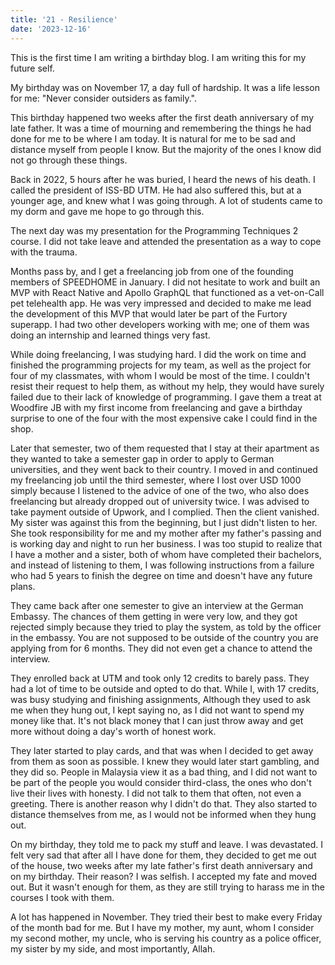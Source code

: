 ```yaml
---
title: '21 - Resilience'
date: '2023-12-16'
---
```


This is the first time I am writing a birthday blog. I am writing this for my future self.

My birthday was on November 17, a day full of hardship. It was a life lesson for me: "Never consider outsiders as family.".

This birthday happened two weeks after the first death anniversary of my late father. It was a time of mourning and remembering the things he had done for me to be where I am today. It is natural for me to be sad and distance myself from people I know. But the majority of the ones I know did not go through these things.

Back in 2022, 5 hours after he was buried, I heard the news of his death. I called the president of ISS-BD UTM. He had also suffered this, but at a younger age, and knew what I was going through. A lot of students came to my dorm and gave me hope to go through this.

The next day was my presentation for the Programming Techniques 2 course. I did not take leave and attended the presentation as a way to cope with the trauma.

Months pass by, and I get a freelancing job from one of the founding members of SPEEDHOME in January. I did not hesitate to work and built an MVP with React Native and Apollo GraphQL that functioned as a vet-on-Call pet telehealth app. He was very impressed and decided to make me lead the development of this MVP that would later be part of the Furtory superapp. I had two other developers working with me; one of them was doing an internship and learned things very fast.

While doing freelancing, I was studying hard. I did the work on time and finished the programming projects for my team, as well as the project for four of my classmates, with whom I would be most of the time. I couldn't resist their request to help them, as without my help, they would have surely failed due to their lack of knowledge of programming. I gave them a treat at Woodfire JB with my first income from freelancing and gave a birthday surprise to one of the four with the most expensive cake I could find in the shop.

Later that semester, two of them requested that I stay at their apartment as they wanted to take a semester gap in order to apply to German universities, and they went back to their country. I moved in and continued my freelancing job until the third semester, where I lost over USD 1000 simply because I listened to the advice of one of the two, who also does freelancing but already dropped out of university twice. I was advised to take payment outside of Upwork, and I complied. Then the client vanished. My sister was against this from the beginning, but I just didn't listen to her. She took responsibility for me and my mother after my father's passing and is working day and night to run her business. I was too stupid to realize that I have a mother and a sister, both of whom have completed their bachelors, and instead of listening to them, I was following instructions from a failure who had 5 years to finish the degree on time and doesn't have any future plans.

They came back after one semester to give an interview at the German Embassy. The chances of them getting in were very low, and they got rejected simply because they tried to play the system, as told by the officer in the embassy. You are not supposed to be outside of the country you are applying from for 6 months. They did not even get a chance to attend the interview.

They enrolled back at UTM and took only 12 credits to barely pass. They had a lot of time to be outside and opted to do that. While I, with 17 credits, was busy studying and finishing assignments, Although they used to ask me when they hung out, I kept saying no, as I did not want to spend my money like that. It's not black money that I can just throw away and get more without doing a day's worth of honest work.

They later started to play cards, and that was when I decided to get away from them as soon as possible. I knew they would later start gambling, and they did so. People in Malaysia view it as a bad thing, and I did not want to be part of the people you would consider third-class, the ones who don't live their lives with honesty. I did not talk to them that often, not even a greeting. There is another reason why I didn't do that. They also started to distance themselves from me, as I would not be informed when they hung out.

On my birthday, they told me to pack my stuff and leave. I was devastated. I felt very sad that after all I have done for them, they decided to get me out of the house, two weeks after my late father's first death anniversary and on my birthday. Their reason? I was selfish. I accepted my fate and moved out. But it wasn't enough for them, as they are still trying to harass me in the courses I took with them.

A lot has happened in November. They tried their best to make every Friday of the month bad for me. But I have my mother, my aunt, whom I consider my second mother, my uncle, who is serving his country as a police officer, my sister by my side, and most importantly, Allah.
